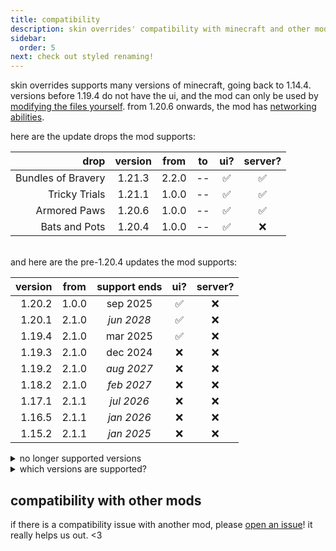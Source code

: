 ```yaml
---
title: compatibility
description: skin overrides' compatibility with minecraft and other mods!
sidebar:
  order: 5
next: check out styled renaming!
---
```



skin overrides supports many versions of minecraft, going back to 1.14.4. versions before 1.19.4 do not have the ui, and the mod can only be used by [modifying the files yourself](/skin-overrides/advanced/). from 1.20.6 onwards, the mod has [networking abilities](/skin-overrides/usage/#server-support).

here are the update drops the mod supports:

|               drop | version | from  | to  | ui? | server? |
| -----------------: | :-----: | :---: | :-: | :-: | :-----: |
| Bundles of Bravery | 1.21.3  | 2.2.0 | --  | ✅  |   ✅    |
|      Tricky Trials | 1.21.1  | 1.0.0 | --  | ✅  |   ✅    |
|       Armored Paws | 1.20.6  | 1.0.0 | --  | ✅  |   ✅    |
|      Bats and Pots | 1.20.4  | 1.0.0 | --  | ✅  |   ❌    |

\
and here are the pre-1.20.4 updates the mod supports:

| version | from  | support ends | ui? | server? |
| ------: | :---: | :----------: | :-: | :-----: |
|  1.20.2 | 1.0.0 |   sep 2025   | ✅  |   ❌    |
|  1.20.1 | 2.1.0 |  _jun 2028_  | ✅  |   ❌    |
|  1.19.4 | 2.1.0 |   mar 2025   | ✅  |   ❌    |
|  1.19.3 | 2.1.0 |   dec 2024   | ❌  |   ❌    |
|  1.19.2 | 2.1.0 |  _aug 2027_  | ❌  |   ❌    |
|  1.18.2 | 2.1.0 |  _feb 2027_  | ❌  |   ❌    |
|  1.17.1 | 2.1.1 |  _jul 2026_  | ❌  |   ❌    |
|  1.16.5 | 2.1.1 |  _jan 2026_  | ❌  |   ❌    |
|  1.15.2 | 2.1.1 |  _jan 2025_  | ❌  |   ❌    |

<details>
  <summary>no longer supported versions</summary>

| version | from  |  to   | ui? | server? | updates ended |
| ------: | :---: | :---: | :-: | :-----: | :-----------: |
|    1.19 | 2.1.0 | 2.1.1 | ❌  |   ❌    |   jun 2024    |
|  1.18.1 | 2.1.0 | 2.1.1 | ❌  |   ❌    |   dec 2023    |
|  1.14.4 | 2.1.1 | 2.1.1 | ❌  |   ❌    |  _jul 2024_   |

</details>

<details>
  <summary>which versions are supported?</summary>

**update drops:** the latest version of the 10 latest drops will be supported.

**pre-1.20.4:** all releases, except for those with hotfixes (a patch release with the same protocol number), will have versions supporting it for at least 2 years after its release. the most used version of a particular update (by modrinth mods supporting it) will be supported for 5 years. versions before 1.14 cannot be supported.

</details>

## compatibility with other mods

<CardGrid>
  <LinkCard
    title="ears"
    description="compatible since 1.0.0!"
    href="https://modrinth.com/mod/mfzaZK3Z"
  />
  <LinkCard
    title="3D skin layers"
    description="compatible since 2.1.1!"
    href="https://modrinth.com/mod/zV5r3pPn"
  />
</CardGrid>

if there is a compatibility issue with another mod, please [open an issue](https://github.com/rosebudmods/skin-overrides/issues)! it really helps us out. &lt;3
